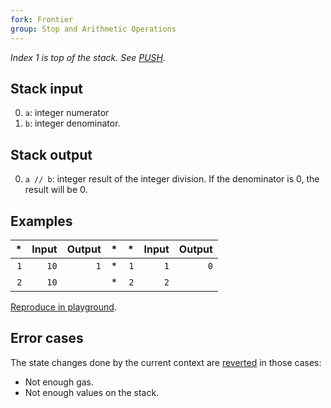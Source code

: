 ```yaml
---
fork: Frontier
group: Stop and Arithmetic Operations
---
```


*Index 1 is top of the stack. See [PUSH](/#60).*

## Stack input

0. `a`: integer numerator
1. `b`: integer denominator.

## Stack output

0. `a // b`: integer result of the integer division. If the denominator is 0, the result will be 0.

## Examples

| * | Input | Output | * | * | Input | Output |
|--:|------:|-------:|--:|--:|------:|-------:|
| `1` | `10` | `1` | * | `1` | `1` | `0` |
| `2` | `10` | | * | `2` | `2` | |

[Reproduce in playground](/playground?unit=Wei&codeType=Mnemonic&code='z1~10~10wyyz2~2~1w'~yPUSH1%20z%2F%2F%20Example%20y%5CnwyDIV%01wyz~_).

## Error cases

The state changes done by the current context are [reverted](#FD) in those cases:
- Not enough gas.
- Not enough values on the stack.
